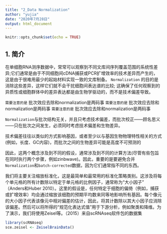 ---
title: "2_Data Normalization"
author: "yujia"
date: "2020年7月28日"
output: html_document
---

```{r setup, include=FALSE}
knitr::opts_chunk$set(echo = TRUE)
```

## 1. 简介
在单细胞RNA测序数据中，常常可以观察到不同文库间序列覆盖范围的系统性差异;它们通常是由于不同细胞间cDNA捕获或PCR扩增效率的技术差异而产生的，这是由于很难用最少的起始材料实现一致的文库制备。 `Normalization` 的目的是消除这些差异，这样它们就不会干扰细胞间表达谱的比较; 这确保了任何观察到的异质性或细胞群体中的差异表达都是由生物学驱动的，而不是技术偏差导致。


`需要注意的是` 批次效应去除和normalization是两码事
`需要注意的是` 批次效应去除和normalization是两码事
`需要注意的是` 批次效应去除和normalization是两码事

`Normalization`与批次结构无关，并且只考虑技术偏差，而批次校正——顾名思义——只在批次之间发生，必须同时考虑技术偏差和生物差异。

技术偏差往往以类似的方式影响基因，或者至少以与基因生物物理特性相关的方式(例如，长度、GC内容)，而批次之间的生物差异可能是高度不可预测的

因此，这两个概念涉及到不同的假设，通常涉及到不同的计算方法(尽管有些包旨在同时执行两个步骤，例如zinbwave)。因此，重要的是要避免合并`Normalization`和`batch-corrected`数据，因为它们通常指不同的东西。

我们将主要关注缩放标准化，这是最简单和最常用的标准化策略类别。这涉及将每个单元格的所有计数除以特定于单元格的比例因子，通常称为“大小因子” （Anders和Huber 2010）。这里的假设是，任何特定于细胞的偏倚（例如，捕获或扩增效率）均会通过缩放该细胞的预期平均数来同等地影响所有基因。每个像元的大小因子代表该像元中相对偏差的估计，因此，将其计数除以其大小因子应消除该偏差。然后可以将所得的“规范化表达式值”用于下游分析，例如聚类和降维。为了演示，我们将使用Zeisel等。（2015）来自scRNAseq软件包的数据集

```{r}
library(scRNAseq)
sce.zeisel <- ZeiselBrainData()
```